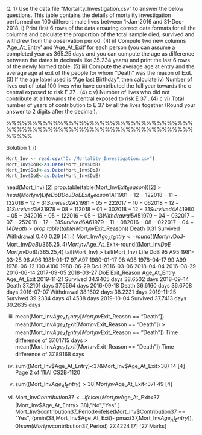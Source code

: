 Q. 1)
Use the data file “Mortality_Investigation.csv” to answer the below questions. This table
contains the details of mortality investigation performed on 100 different male lives
between 1-Jan-2016 and 31-Dec-2018.
i)
Print first 6 rows of the data ensuring correct data formats for all the columns and
calculate the proportion of the total sample died, survived and withdrew from the
observation period. (4)
ii) Compute two new columns ‘Age_At_Entry’ and ‘Age_At_Exit’ for each person (you
can assume a completed year as 365.25 days and you can compute the age as difference
between the dates in decimals like 35.234 years) and print the last 6 rows of the newly
formed table. (5)
iii) Compute the average age at entry and the average age at exit of the people for whom
“Death” was the reason of Exit. (3)
If the age label used is “Age last Birthday”, then calculate
iv) Number of lives out of total 100 lives who have contributed the full year towards the
c
central exposed to risk E 37
. (4)
c
v) Number of lives who did not contribute at all towards the central exposed to risk E 37
. (4)
c
vi) Total number of years of contribution to E 37
by all the lives together (Round your
answer to 2 digits after the decimal).

%%%%%%%%%%%%%%%%%%%%%%%%%%%%%%%%%%%%%%%%%%%%%%%%%%%%%%%%%%%%%%%%%%%%%%%%%%%%%

Solution 1:
i)
```r
Mort_Inv <- read.csv("D: /Mortality_Investigation.csv")
Mort_Inv$DoB<-as.Date(Mort_Inv$DoB)
Mort_Inv$DoJ<-as.Date(Mort_Inv$DoJ)
Mort_Inv$DoE<-as.Date(Mort_Inv$DoE)

```
head(Mort_Inv) [2]
prop.table(table(Mort_Inv$Exit_Reason)) [2]
> head(Mort_Inv)
Life
DoB
DoJ
DoE Exit_Reason
1
A1 1981-12-12 2018-11-13 2018-12-31
Survived
2
A2 1981-05-22 2017-10-06 2018-12-31
Survived
3
A3 1978-08-11 2018-01-30 2018-12-31
Survived
4
A4 1980-05-24 2016-05-12 2016-05-13 Withdrawal
5
A5 1979-04-03 2017-07-25 2018-12-31
Survived
6
A6 1979-11-08 2016-08-02 2017-04-14
Death
> prop.table(table(Mort_Inv$Exit_Reason))
Death
0.31
Survived Withdrawal
0.40
0.29
[4]
ii)
Mort_Inv$Age_At_Entry<-round((Mort_Inv$DoJ-Mort_Inv$DoB)/365.25,4)
Mort_Inv$Age_At_Exit<-round((Mort_Inv$DoE-Mort_Inv$DoB)/365.25,4)
tail(Mort_Inv)
> tail(Mort_Inv)
Life
DoB
95
A95 1981-03-28
96
A96 1981-01-17
97
A97 1980-01-17
98
A98 1978-04-17
99
A99 1978-06-12
100 A100 1980-06-29
DoJ
2016-03-06
2018-04-04
2016-08-29
2016-06-14
2017-09-05
2018-03-27
DoE Exit_Reason Age_At_Entry Age_At_Exit
2019-11-21
Survived 34.9405 days 38.6502 days
2018-09-14
Death 37.2101 days 37.6564 days
2016-09-18
Death 36.6160 days 36.6708 days
2016-07-07 Withdrawal 38.1602 days 38.2231 days
2019-11-25
Survived 39.2334 days 41.4538 days
2019-10-04
Survived 37.7413 days 39.2635 days

iii)
mean(Mort_Inv$Age_At_Entry[Mort_Inv$Exit_Reason == "Death"])
mean(Mort_Inv$Age_At_Exit[Mort_Inv$Exit_Reason == "Death"])
> mean(Mort_Inv$Age_At_Entry[Mort_Inv$Exit_Reason == "Death"])
Time difference of 37.01715 days
> mean(Mort_Inv$Age_At_Exit[Mort_Inv$Exit_Reason == "Death"])
Time difference of 37.89168 days

iv)
sum((Mort_Inv$Age_At_Entry)<37&Mort_Inv$Age_At_Exit>38)
 14
[4]
Page 2 of 11IAI
CS2B-1120
v)
sum((Mort_Inv$Age_At_Entry)>38|Mort_Inv$Age_At_Exit<37)
 49
[4]
vi)
Mort_Inv$Contribution37<-ifelse((Mort_Inv$Age_At_Exit<37 |Mort_Inv$Age_At_Entry> 38),"No","Yes" )
Mort_Inv$contribution37_Period<-ifelse(Mort_Inv$Contribution37 == "Yes",
(pmin(38,Mort_Inv$Age_At_Exit)- pmax(37,Mort_Inv$Age_At_Entry)),0)
sum(Mort_Inv$contribution37_Period)
 27.4224
[7]
[27 Marks]
